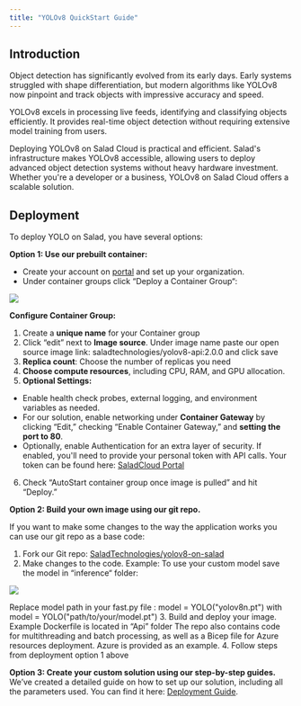 ```yaml
---
title: "YOLOv8 QuickStart Guide"
---
```


## **Introduction**

Object detection has significantly evolved from its early days. Early systems struggled with shape differentiation, but modern algorithms like YOLOv8 now pinpoint and track objects with impressive accuracy and speed.

YOLOv8 excels in processing live feeds, identifying and classifying objects efficiently. It provides real-time object detection without requiring extensive model training from users.

Deploying YOLOv8 on Salad Cloud is practical and efficient. Salad's infrastructure makes YOLOv8 accessible, allowing users to deploy advanced object detection systems without heavy hardware investment. Whether you're a developer or a business, YOLOv8 on Salad Cloud offers a scalable solution.

## **Deployment**

To deploy YOLO on Salad, you have several options:

**Option 1: Use our prebuilt container:**

- Create your account on [portal](https://portal.salad.com/) and set up your organization.
- Under container groups click “Deploy a Container Group“:

<img src="/container-engine/images/72bde49-image-20231110-194241.png" />

**Configure Container Group:**

1. Create a **unique name** for your Container group
2. Click “edit” next to **Image source**. Under image name paste our open source image link: 
saladtechnologies/yolov8-api:2.0.0 and click save
3. **Replica count**: Choose the number of replicas you need
4. **Choose compute resources**, including CPU, RAM, and GPU allocation.
5. **Optional Settings:** 
- Enable health check probes, external logging, and environment variables as needed.
- For our solution, enable networking under **Container Gateway** by clicking “Edit,” checking “Enable Container Gateway,” and **setting the port to 80**.
- Optionally, enable Authentication for an extra layer of security. If enabled, you'll need to provide your personal token with API calls. Your token can be found here: [SaladCloud Portal](https://portal.salad.com/api-key)
6. Check “AutoStart container group once image is pulled” and hit “Deploy.”

**Option 2: Build your own image using our git repo.**

If you want to make some changes to the way the application works you can use our git repo as a base code: 

1. Fork our Git repo: [SaladTechnologies/yolov8-on-salad](https://github.com/SaladTechnologies/yolov8-on-salad)
2. Make changes to the code. Example: To use your custom model save the model in “inference“ folder: 

<img src="/container-engine/images/yolo_repo.png" />

Replace model path in your fast.py file : model = YOLO("yolov8n.pt") with model = YOLO("path/to/your/model.pt")
3. Build and deploy your image. Example Dockerfile is located in “Api” folder
The repo also contains code for multithreading and batch processing, as well as a Bicep file for Azure resources deployment. Azure is provided as an example.
4. Follow steps from deployment option 1 above

**Option 3: Create your custom solution using our step-by-step guides.**
We’ve created a detailed guide on how to set up our solution, including all the parameters used. You can find it here: [Deployment Guide](https://docs.salad.com/container-engine/guides/yolov8/deployment-tutorial).